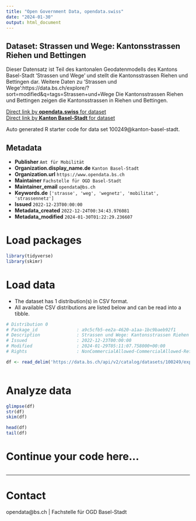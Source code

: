```yaml
---
title: "Open Government Data, opendata.swiss"
date: "2024-01-30"
output: html_document
---
```


## Dataset: Strassen und Wege: Kantonsstrassen Riehen und Bettingen

Dieser Datensatz ist Teil des kantonalen Geodatenmodells des Kantons Basel-Stadt 'Strassen und Wege' und stellt die Kantonsstrassen Riehen und Bettingen dar. Weitere Daten zu 'Strassen und Wege':https://data.bs.ch/explore/?sort=modified&q=tags=Strassen+und+Wege
Die Kantonsstrassen Riehen und Bettingen zeigen die Kantonsstrassen in Riehen und Bettingen.

[Direct link by **opendata.swiss** for dataset](https://opendata.swiss/de/dataset/strassen-und-wege-kantonsstrassen-riehen-und-bettingen)<br>
[Direct link by **Kanton Basel-Stadt** for dataset](https://data.bs.ch/explore/dataset/100249/)

Auto generated R starter code for data set 100249@kanton-basel-stadt.

## Metadata

- **Publisher** `Amt für Mobilität`
- **Organization.display_name.de** `Kanton Basel-Stadt`
- **Organization.url** `https://www.opendata.bs.ch`
- **Maintainer** `Fachstelle für OGD Basel-Stadt`
- **Maintainer_email** `opendata@bs.ch`
- **Keywords.de** `['strasse', 'weg', 'wegnetz', 'mobilitat', 'strassennetz']`
- **Issued** `2022-12-23T00:00:00`
- **Metadata_created** `2022-12-24T00:34:43.976081`
- **Metadata_modified** `2024-01-30T01:22:29.236607`


# Load packages

```r

library(tidyverse)
library(skimr)

```

# Load data

-   The dataset has 1 distribution(s) in CSV format.
-   All available CSV distributions are listed below and can be read into a tibble.

```r

# Distribution 0
# Package_id               : a9c5cfb5-ee2a-4620-a1aa-1bc9baeb92f1
# Description              : Strassen und Wege: Kantonsstrassen Riehen und Bettingen (csv)
# Issued                   : 2022-12-23T00:00:00
# Modified                 : 2024-01-29T05:11:07.758000+00:00
# Rights                   : NonCommercialAllowed-CommercialAllowed-ReferenceRequired

df <- read_delim('https://data.bs.ch/api/v2/catalog/datasets/100249/exports/csv')



```

# Analyze data

```r

glimpse(df)
str(df)
skim(df)

head(df)
tail(df)

```

# Continue your code here...

```r

```

------------------------------------------------------------------------

# Contact

opendata@bs.ch | Fachstelle für OGD Basel-Stadt
